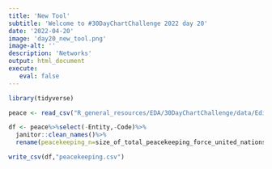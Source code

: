 ```yaml
---
title: 'New Tool'
subtitle: 'Welcome to #30DayChartChallenge 2022 day 20'
date: '2022-04-20'
image: 'day20_new_tool.png'
image-alt: ''
description: 'Networks'
output: html_document
execute: 
   eval: false
---
```




```r

library(tidyverse)

peace <- read_csv("R_general_resources/EDA/30DayChartChallenge/data/Edition_2022/day20_new_tool/un-peacekeeping-forces.csv")
```

```r
df <- peace%>%select(-Entity,-Code)%>%
  janitor::clean_names()%>%
  rename(peacekeeping_n=size_of_total_peacekeeping_force_united_nations_peacekeeping)
```

```r
write_csv(df,"peacekeeping.csv")
```


